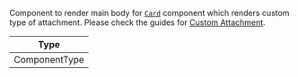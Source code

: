 Component to render main body for [`Card`](../../../ui-components/message/card) component which renders custom type of attachment.
Please check the guides for [Custom Attachment](/reactnative/guides/custom-attachment).

| Type          |
| ------------- |
| ComponentType |
